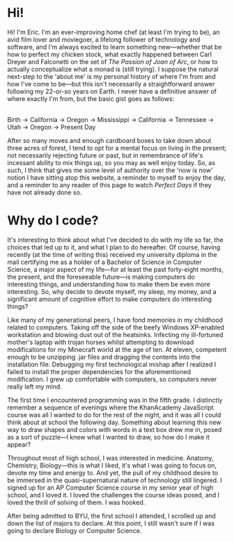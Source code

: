 # Hi!

Hi! I'm Eric. I'm an ever-improving home chef (at least I'm trying to be), an avid film lover and moviegoer, a lifelong follower of technology and software, and I'm always excited to learn something new&mdash;whether that be how to perfect my chicken stock, what exactly happened between Carl Dreyer and Falconetti on the set of *The Passion of Joan of Arc*, or how to actually conceptualize what a monad is (still trying). I suppose the natural next-step to the 'about me' is my personal history of where I'm from and how I've come to be&mdash;but this isn't necessarily a straightforward answer following my 22-or-so years on Earth. I never have a definitive answer of where exactly I'm from, but the basic gist goes as follows:

<div className="center">
<br />
Birth &rarr; California &rarr; Oregon &rarr; Mississippi &rarr; California &rarr; Tennessee &rarr; Utah &rarr; Oregon &rarr; Present Day
<br />
</div>

After so many moves and enough cardboard boxes to take down about three acres of forest, I tend to opt for a mental focus on living in the present; not necessarily rejecting future or past, but in remembrance of life's incessant ability to mix things up, so you may as well enjoy today. So, as such, I think that gives me some level of authority over the 'now is now' notion I have sitting atop this website, a reminder to myself to enjoy the day, and a reminder to any reader of this page to watch *Perfect Days* if they have not already done so.

# Why do I code?
It's interesting to think about what I've decided to do with my life so far, the choices that led up to it, and what I plan to do hereafter. Of course, having recently (at the time of writing this) received my university diploma in the mail certifying me as a holder of a Bachelor of Science in Computer Science, a major aspect of my life&mdash;for at least the past forty-eight months, the present, and the foreseeable future&mdash;is making computers do interesting things, and understanding how to make them be even more interesting. So, why decide to devote myself, my sleep, my money, and a significant amount of cognitive effort to make computers do interesting things?

Like many of my generational peers, I have fond memories in my childhood related to computers. Taking off the side of the beefy Windows XP-enabled workstation and blowing dust out of the heatsinks. Infecting my ill-fortuned mother's laptop with trojan horses whilst attempting to download modifications for my Minecraft world at the age of ten. At eleven, competent enough to be unzipping .jar files and dragging the contents into the installation file. Debugging my first technological mishap after I realized I failed to install the proper dependencies for the aforementioned modification. I grew up comfortable with computers, so computers never really left my mind.

The first time I encountered programming was in the fifth grade. I distinctly remember a sequence of evenings where the KhanAcademy JavaScript course was all I wanted to do for the rest of the night, and it was all I could think about at school the following day. Something about learning this new way to draw shapes and colors with words in a text box drew me in, posed as a sort of puzzle&mdash;I knew what I wanted to draw, so how do I make it appear?

Throughout most of high school, I was interested in medicine. Anatomy, Chemistry, Biology&mdash;this is what I liked, it's what I was going to focus on, devote my time and energy to. And yet, the pull of my childhood desire to be immersed in the quasi-supernatural nature of technology still lingered. I signed up for an AP Computer Science course in my senior year of high school, and I loved it. I loved the challenges the course ideas posed, and I loved the thrill of solving of them. I was hooked.

After being admitted to BYU, the first school I attended, I scrolled up and down the list of majors to declare. At this point, I still wasn't sure if I was going to declare Biology or Computer Science.
